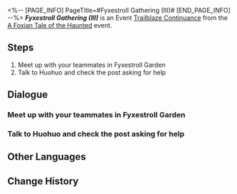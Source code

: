 <%-- [PAGE_INFO]
PageTitle=#Fyxestroll Gathering (III)#
[END_PAGE_INFO] --%>
{{Stub|Dialogue.}}
{{Mission Infobox
|id            = 8015193
|title         = 
|image         = <!--Mission Fyxestroll Gathering (III).png-->
|type          = Trailblaze Continuance
|event_name    = A Foxian Tale of the Haunted
|chapter       = A Foxian Tale of the Haunted
|requirements  = Reach phase 3 in [[A Foxian Tale of the Haunted]]
|summary       = Summoned by the Ten-Lords Commission, you have established the "Ten-Lords Commission Special Operations Team for the Heliobi Containment Breach Incident."<br />Now, you need to collect clues about the escaped heliobi from the Ghostly Grove.
|characters    = Guinaifen; Huohuo; Sushang; Trailblazer
|startLocation = [[The Xianzhou Luofu]] - [[Fyxestroll Garden]]
|world         = The Xianzhou Luofu
|area          = Fyxestroll Garden
|prev          = 
|next          = Sword Essence
|rewards       = 
}}
'''''Fyxestroll Gathering (III)''''' is an Event [[Trailblaze Continuance]] from the [[A Foxian Tale of the Haunted]] event.

==Steps==
# Meet up with your teammates in Fyxestroll Garden
# Talk to Huohuo and check the post asking for help

<!--
==Gameplay Notes==

--><!--
==Trial Character==

-->
==Dialogue==
{{Stub Dialogue}}

===Meet up with your teammates in Fyxestroll Garden{{subst:void|<!--801519301-->}}===
{{Mission Description|type=continuance|location=Fyxestroll Garden|Once again, you reunite with your fellow ghost hunters at Fyxestroll Garden. Scanning through the posts on Ghostly Grove and conducting investigations have become routine tasks for you.}}
{{Dialogue Start}}
:{{tx}}
{{Dialogue End}}

===Talk to Huohuo and check the post asking for help{{subst:void|<!--801519302-->}}===
{{Mission Description|type=continuance|location=Fyxestroll Garden|update|Having completed your adventure, you reunite with your fellow ghost hunters at Fyxestroll Garden. Scanning through the posts on Ghostly Grove and conducting investigations have become routine tasks for you.}}
{{Dialogue Start}}
:{{tx}}
{{Dialogue End}}

==Other Languages==
{{Other Languages
|en   = Fyxestroll Gathering (III)
|zhs  = 绥园聚首•其三
|zht  = 綏園聚首•其三
|ja   = 綏園の集い・其の三
|ko   = 유원에서의 회합•3
|es   = Reunión en el Jardín del Sosiego&nbsp;III
|fr   = Réunion au Jardin de vulpeflâne III
|ru   = Встреча в Саду безмятежности III
|th   = สวนเฮี้ยนแดนสงัด 3
|vi   = Tập Hợp Tại Khu Vườn Tĩnh Mịch 3
|de   = Versammlung im Fuchsfeengarten III
|id   = Pertemuan Fyxestroll Garden 3
|pt   = Encontro Flamavulpe (III)
}}

==Change History==
{{Change History|1.5}}
